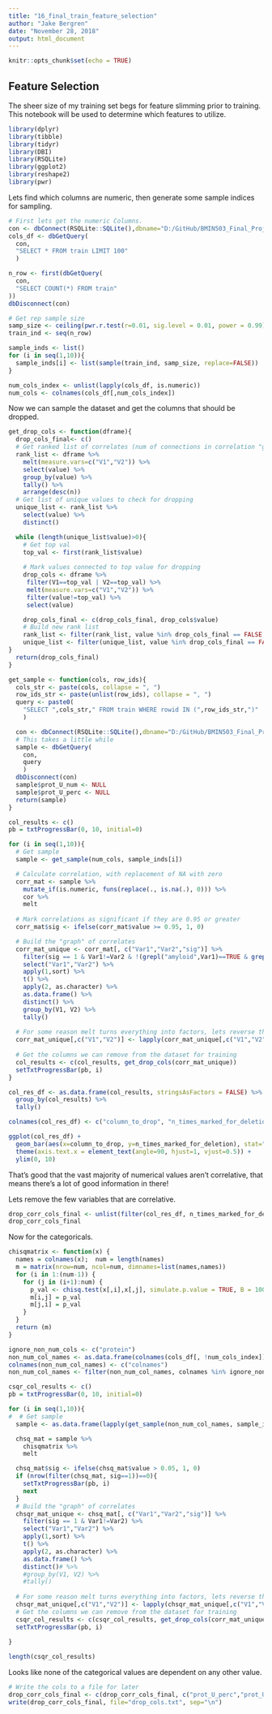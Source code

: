 ---
title: "16_final_train_feature_selection"
author: "Jake Bergren"
date: "November 28, 2018"
output: html_document
---

```{r setup, include=FALSE}
knitr::opts_chunk$set(echo = TRUE)
```

## Feature Selection

The sheer size of my training set begs for feature slimming prior to training. This notebook will be used to determine which features to utilize.

```{r}
library(dplyr)
library(tibble)
library(tidyr)
library(DBI)
library(RSQLite)
library(ggplot2)
library(reshape2)
library(pwr)
```

Lets find which columns are numeric, then generate some sample indices for sampling.

```{r eval=TRUE, fig.width=7, fig.height=10}
# First lets get the numeric Columns.
con <- dbConnect(RSQLite::SQLite(),dbname="D:/GitHub/BMIN503_Final_Project/training_final.db")
cols_df <- dbGetQuery(
  con, 
  "SELECT * FROM train LIMIT 100"
  )

n_row <- first(dbGetQuery(
  con,
  "SELECT COUNT(*) FROM train"
))
dbDisconnect(con)

# Get rep sample size
samp_size <- ceiling(pwr.r.test(r=0.01, sig.level = 0.01, power = 0.99)$n)
train_ind <- seq(n_row)

sample_inds <- list()
for (i in seq(1,10)){
  sample_inds[i] <- list(sample(train_ind, samp_size, replace=FALSE))
}

num_cols_index <- unlist(lapply(cols_df, is.numeric))
num_cols <- colnames(cols_df[,num_cols_index])
```

Now we can sample the dataset and get the columns that should be dropped.

```{r}
get_drop_cols <- function(dframe){
  drop_cols_final<- c()
  # Get ranked list of correlates (num of connections in correlation "graph")
  rank_list <- dframe %>%
    melt(measure.vars=c("V1","V2")) %>%
    select(value) %>%
    group_by(value) %>%
    tally() %>%
    arrange(desc(n))
  # Get list of unique values to check for dropping
  unique_list <- rank_list %>%
    select(value) %>%
    distinct()

  while (length(unique_list$value)>0){
    # Get top val
    top_val <- first(rank_list$value)
    
    # Mark values connected to top value for dropping
    drop_cols <- dframe %>%
     filter(V1==top_val | V2==top_val) %>%
     melt(measure.vars=c("V1","V2")) %>%
     filter(value!=top_val) %>%
     select(value)

    drop_cols_final <- c(drop_cols_final, drop_cols$value)
    # Build new rank list
    rank_list <- filter(rank_list, value %in% drop_cols_final == FALSE & value!=top_val)
    unique_list <- filter(unique_list, value %in% drop_cols_final == FALSE & value!=top_val)
}
  return(drop_cols_final)
}

get_sample <- function(cols, row_ids){
  cols_str <- paste(cols, collapse = ", ")
  row_ids_str <- paste(unlist(row_ids), collapse = ", ")
  query <- paste0(
    "SELECT ",cols_str," FROM train WHERE rowid IN (",row_ids_str,")"
    )

  con <- dbConnect(RSQLite::SQLite(),dbname="D:/GitHub/BMIN503_Final_Project/training_final.db")
  # This takes a little while
  sample <- dbGetQuery(
    con, 
    query
    )
  dbDisconnect(con)
  sample$prot_U_num <- NULL
  sample$prot_U_perc <- NULL
  return(sample)
}

col_results <- c()
pb = txtProgressBar(0, 10, initial=0)

for (i in seq(1,10)){
  # Get sample
  sample <- get_sample(num_cols, sample_inds[i])

  # Calculate correlation, with replacement of NA with zero
  corr_mat <- sample %>%
    mutate_if(is.numeric, funs(replace(., is.na(.), 0))) %>%
    cor %>%
    melt
  
  # Mark correlations as significant if they are 0.95 or greater
  corr_mat$sig <- ifelse(corr_mat$value >= 0.95, 1, 0)

  # Build the "graph" of correlates
  corr_mat_unique <- corr_mat[, c("Var1","Var2","sig")] %>%
    filter(sig == 1 & Var1!=Var2 & !(grepl("amyloid",Var1)==TRUE & grepl("amyloid",Var2)==TRUE)) %>%
    select("Var1","Var2") %>%
    apply(1,sort) %>%
    t() %>%
    apply(2, as.character) %>%
    as.data.frame() %>%
    distinct() %>%
    group_by(V1, V2) %>%
    tally()
  
  # For some reason melt turns everything into factors, lets reverse that
  corr_mat_unique[,c("V1","V2")] <- lapply(corr_mat_unique[,c("V1","V2")], as.character)
  
  # Get the columns we can remove from the dataset for training
  col_results <- c(col_results, get_drop_cols(corr_mat_unique))
  setTxtProgressBar(pb, i)
}

col_res_df <- as.data.frame(col_results, stringsAsFactors = FALSE) %>%
  group_by(col_results) %>%
  tally()

colnames(col_res_df) <- c("column_to_drop", "n_times_marked_for_deletion")

ggplot(col_res_df) +
  geom_bar(aes(x=column_to_drop, y=n_times_marked_for_deletion), stat="identity") +
  theme(axis.text.x = element_text(angle=90, hjust=1, vjust=0.5)) +
  ylim(0, 10)
```

That's good that the vast majority of numerical values aren't correlative, that means there's a lot of good information in there!

Lets remove the few variables that are correlative.

```{r}
drop_corr_cols_final <- unlist(filter(col_res_df, n_times_marked_for_deletion >= 5)$column_to_drop)
drop_corr_cols_final
```

Now for the categoricals.

```{r eval=TRUE, fig.width=7, fig.height=10}
chisqmatrix <- function(x) {
  names = colnames(x);  num = length(names)
  m = matrix(nrow=num, ncol=num, dimnames=list(names,names))
  for (i in 1:(num-1)) {
    for (j in (i+1):num) {
      p_val <- chisq.test(x[,i],x[,j], simulate.p.value = TRUE, B = 100)$p.value
      m[i,j] = p_val
      m[j,i] = p_val
    }
  }
  return (m)
}

ignore_non_num_cols <- c("protein")
non_num_col_names <- as.data.frame(colnames(cols_df[, !num_cols_index]), stringsAsFactors = FALSE)
colnames(non_num_col_names) <- c("colnames")
non_num_col_names <- filter(non_num_col_names, colnames %in% ignore_non_num_cols == FALSE)$colnames

csqr_col_results <- c()
pb = txtProgressBar(0, 10, initial=0)

for (i in seq(1,10)){
#  # Get sample
  sample <- as.data.frame(lapply(get_sample(non_num_col_names, sample_inds[i]), factor))

  chsq_mat = sample %>%
    chisqmatrix %>%
    melt

  chsq_mat$sig <- ifelse(chsq_mat$value > 0.05, 1, 0)
  if (nrow(filter(chsq_mat, sig==1))==0){
    setTxtProgressBar(pb, i)
    next
  }
  # Build the "graph" of correlates
  chsqr_mat_unique <- chsq_mat[, c("Var1","Var2","sig")] %>%
    filter(sig == 1 & Var1!=Var2) %>%
    select("Var1","Var2") %>%
    apply(1,sort) %>%
    t() %>%
    apply(2, as.character) %>%
    as.data.frame() %>%
    distinct()# %>%
    #group_by(V1, V2) %>%
    #tally()
  
  # For some reason melt turns everything into factors, lets reverse that
  chsqr_mat_unique[,c("V1","V2")] <- lapply(chsqr_mat_unique[,c("V1","V2")], as.character)
  # Get the columns we can remove from the dataset for training
  csqr_col_results <- c(csqr_col_results, get_drop_cols(corr_mat_unique))
  setTxtProgressBar(pb, i)
  
}

length(csqr_col_results)
```

Looks like none of the categorical values are dependent on any other value.

```{r}
# Write the cols to a file for later
drop_corr_cols_final <- c(drop_corr_cols_final, c("prot_U_perc","prot_U_count"))
write(drop_corr_cols_final, file="drop_cols.txt", sep="\n")
```